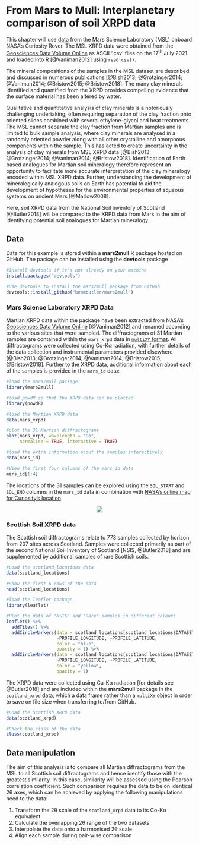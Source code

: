 # From Mars to Mull: Interplanetary comparison of soil XRPD data {#mars}

This chapter will use [data](https://pds.nasa.gov/ds-view/pds/viewDataset.jsp?dsid=MSL-M-CHEMIN-4-RDR-V1.0) from the Mars Science Laboratory (MSL) onboard NASA's Curiosity Rover. The MSL XRPD data were obtained from the [Geosciences Data Volume Online](https://pds-geosciences.wustl.edu/msl/msl-m-chemin-4-rdr-v1/) as ASCII '.csv' files on the 17^th^ July 2021 and loaded into R [@Vaniman2012] using `read.csv()`.

The mineral compositions of the samples in the MSL dataset are described and discussed in numerous publications [@Bish2013; @Grotzinger2014; @Vaniman2014; @Bristow2015; @Bristow2018]. The many clay minerals identified and quantified from the XRPD provides compelling evidence that the surface material has been altered by water.

Qualitative and quantitative analysis of clay minerals is a notoriously challenging undertaking, often requiring separation of the clay fraction onto oriented slides combined with several ethylene-glycol and heat treatments. The MSL cannot separate the clay fraction from Martian samples and is limited to bulk sample analysis, where clay minerals are analysed in a randomly oriented powder along with all other crystalline and amorphous components within the sample. This has acted to create uncertainty in the analysis of clay minerals from MSL XRPD data [@Bish2013; @Grotzinger2014; @Vaniman2014; @Bristow2018]. Identification of Earth based analogues for Martian soil mineralogy therefore represent an opportunity to facilitate more accurate interpretation of the clay mineralogy encoded within MSL XRPD data. Further, understanding the development of mineralogically analogous soils on Earth has potential to aid the development of hypotheses for the environmental properties of aqueous systems on ancient Mars [@Marlow2008].

Here, soil XRPD data from the National Soil Inventory of Scotland [@Butler2018] will be compared to the XRPD data from Mars in the aim of identifying potential soil analogues for Martian mineralogy.

## Data
Data for this example is stored within a **mars2mull** R package hosted on GitHub. The package can be installed using the **devtools** package

```r
#Install devtools if it's not already on your machine
install.packages("devtools")

#Use devtools to install the mars2mull package from GitHub
devtools::install_github("benmbutler/mars2mull")
```

### Mars Science Laboratory XRPD Data
Martian XRPD data within the package have been extracted from NASA's [Geosciences Data Volume Online](https://pds-geosciences.wustl.edu/msl/msl-m-chemin-4-rdr-v1/) [@Vaniman2012] and renamed according to the various sites that were sampled. The diffractograms of 31 Martian samples are contained within the `mars_xrpd` data in [`multiXY` format](#loading-multiple). All diffractograms were collected using Co-K$\alpha$ radiation, with further details of the data collection and instrumental parameters provided elsewhere [@Bish2013; @Grotzinger2014; @Vaniman2014; @Bristow2015; @Bristow2018]. Further to the XRPD data, additional information about each of the samples is provided in the `mars_id` data:

```r
#load the mars2mull package
library(mars2mull)

#load powdR so that the XRPD data can be plotted
library(powdR)

#load the Martian XRPD data
data(mars_xrpd)

#plot the 31 Martian diffractograms
plot(mars_xrpd, wavelength = "Co",
     normalise = TRUE, interactive = TRUE)

#load the extra information about the samples interactively
data(mars_id)

#View the first four columns of the mars_id data
mars_id[1:4]
```

The locations of the 31 samples can be explored using the `SOL_START` and `SOL_END` columns in the `mars_id` data in combination with [NASA's online map for Curiosity's location](https://mars.nasa.gov/maps/location/?mission=Curiosity).

<center>
<a href="https://mars.nasa.gov/maps/location/?mission=Curiosity"><img src="figures/curiosity-screenshot_small.png" /></p></a>
</center>

### Scottish Soil XRPD data
The Scottish soil diffractograms relate to 773 samples collected by horizon from 207 sites across Scotland. Samples were collected primarily as part of the second National Soil Inventory of Scotland [NSIS, @Butler2018] and are supplemented by additional samples of rare Scottish soils.

```r
#Load the scotland_locations data
data(scotland_locations)

#Show the first 6 rows of the data
head(scotland_locations)

#load the leaflet package
library(leaflet)

#Plot the data of "NSIS" and "Rare" samples in different colours
leaflet() %>% 
  addTiles() %>%
  addCircleMarkers(data = scotland_locations[scotland_locations$DATASET == "NSIS",],
                   ~PROFILE_LONGITUDE, ~PROFILE_LATITUDE,
                   color = "blue",
                   opacity = 1) %>% 
  addCircleMarkers(data = scotland_locations[scotland_locations$DATASET == "Rare",],
                   ~PROFILE_LONGITUDE, ~PROFILE_LATITUDE,
                   color = "yellow",
                   opacity = 1)

```

The XRPD data were collected using Cu-Kα radiation [for details see @Butler2018] and are included within the **mars2mull** package in the `scotland_xrpd` data, which a data frame rather than a `multiXY` object in order to save on file size when transferring to/from GitHub.

```r
#Load the Scottish XRPD data
data(scotland_xrpd)

#Check the class of the data
class(scotland_xrpd)
```

## Data manipulation
The aim of this analysis is to compare all Martian diffractograms from the MSL to all Scottish soil diffractograms and hence identify those with the greatest similarity. In this case, similarity will be assessed using the Pearson correlation coefficient. Such comparison requires the data to be on identical 2θ axes, which can be achieved by applying the following manipulations need to the data:

1. Transform the 2θ scale of the `scotland_xrpd` data to its Co-Kα equivalent
2. Calculate the overlapping 2θ range of the two datasets
3. Interpolate the data onto a harmonised 2θ scale
4. Align each sample during pair-wise comparison
